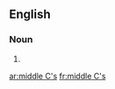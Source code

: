 ==English==

===Noun===
{{head|en|plural}}

# {{plural of|middle C|lang=en}}

[[ar:middle C's]]
[[fr:middle C's]]